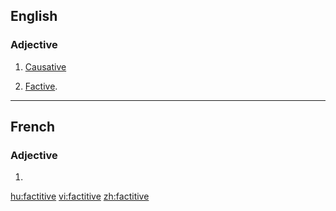 ==English==
{{wikipedia}}

===Adjective===
{{en-adj|-}}

# {{linguistics|of a verb}} [[causative|Causative]]
# {{linguistics|rare|of a verb}} [[factive|Factive]].

----

==French==

===Adjective===
{{fr-adj-form}} {{f}}

# {{form of|feminine|[[factitif]]|lang=fr}}

[[hu:factitive]]
[[vi:factitive]]
[[zh:factitive]]